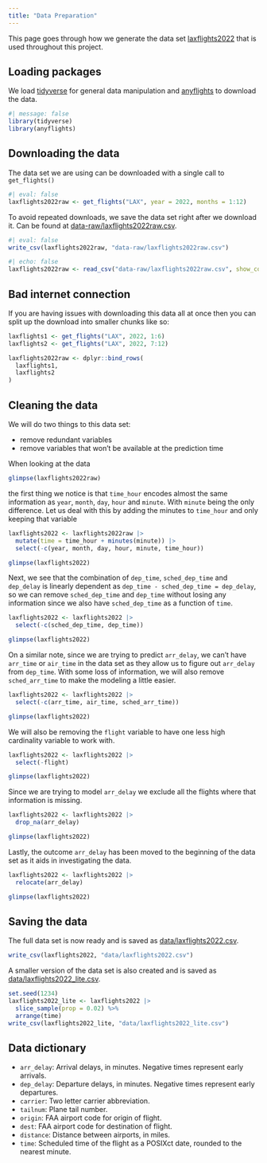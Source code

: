 ```yaml
---
title: "Data Preparation"
---
```


This page goes through how we generate the data set [laxflights2022](data/laxflights2022.csv) that is used throughout this project.

## Loading packages

We load [tidyverse](https://www.tidyverse.org/) for general data manipulation and [anyflights](https://simonpcouch.github.io/anyflights/) to download the data.

```r
#| message: false
library(tidyverse)
library(anyflights)
```

## Downloading the data

The data set we are using can be downloaded with a single call to `get_flights()` 

```r
#| eval: false
laxflights2022raw <- get_flights("LAX", year = 2022, months = 1:12)
```

To avoid repeated downloads, we save the data set right after we download it. Can be found at [data-raw/laxflights2022raw.csv](data-raw/laxflights2022raw.csv).

```r
#| eval: false
write_csv(laxflights2022raw, "data-raw/laxflights2022raw.csv")
```

```r
#| echo: false
laxflights2022raw <- read_csv("data-raw/laxflights2022raw.csv", show_col_types = FALSE)
```

::: {.callout-tip}
## Bad internet connection

If you are having issues with downloading this data all at once then you can split up the download into smaller chunks like so:

```r
laxflights1 <- get_flights("LAX", 2022, 1:6)
laxflights2 <- get_flights("LAX", 2022, 7:12)

laxflights2022raw <- dplyr::bind_rows(
  laxflights1,
  laxflights2
)
```
:::

## Cleaning the data

We will do two things to this data set:

- remove redundant variables
- remove variables that won't be available at the prediction time

When looking at the data

```r
glimpse(laxflights2022raw)
```

the first thing we notice is that `time_hour` encodes almost the same information as `year`, `month`, `day`, `hour` and `minute`. With `minute` being the only difference. Let us deal with this by adding the minutes to `time_hour` and only keeping that variable

```r
laxflights2022 <- laxflights2022raw |>
  mutate(time = time_hour + minutes(minute)) |>
  select(-c(year, month, day, hour, minute, time_hour))

glimpse(laxflights2022)
```

Next, we see that the combination of `dep_time`, `sched_dep_time` and `dep_delay` is linearly dependent as `dep_time - sched_dep_time = dep_delay`, so we can remove `sched_dep_time` and `dep_time` without losing any information since we also have `sched_dep_time` as a function of `time`. 

```r
laxflights2022 <- laxflights2022 |>
  select(-c(sched_dep_time, dep_time))

glimpse(laxflights2022)
```

On a similar note, since we are trying to predict `arr_delay`, we can't have `arr_time` or `air_time` in the data set as they allow us to figure out `arr_delay` from `dep_time`. With some loss of information, we will also remove `sched_arr_time` to make the modeling a little easier.

```r
laxflights2022 <- laxflights2022 |>
  select(-c(arr_time, air_time, sched_arr_time))

glimpse(laxflights2022)
```

We will also be removing the `flight` variable to have one less high cardinality variable to work with.

```r
laxflights2022 <- laxflights2022 |>
  select(-flight)

glimpse(laxflights2022)
```

Since we are trying to model `arr_delay` we exclude all the flights where that information is missing.

```r
laxflights2022 <- laxflights2022 |>
  drop_na(arr_delay)

glimpse(laxflights2022)
```

Lastly, the outcome `arr_delay` has been moved to the beginning of the data set as it aids in investigating the data.

```r
laxflights2022 <- laxflights2022 |>
  relocate(arr_delay)

glimpse(laxflights2022)
```

## Saving the data

The full data set is now ready and is saved as [data/laxflights2022.csv](data/laxflights2022.csv).

```r
write_csv(laxflights2022, "data/laxflights2022.csv")
```

A smaller version of the data set is also created and is saved as [data/laxflights2022_lite.csv](data/laxflights2022_lite.csv).

```r
set.seed(1234)
laxflights2022_lite <- laxflights2022 |>
  slice_sample(prop = 0.02) %>%
  arrange(time)
write_csv(laxflights2022_lite, "data/laxflights2022_lite.csv")
```

## Data dictionary

- `arr_delay`: Arrival delays, in minutes. Negative times represent early arrivals.
- `dep_delay`: Departure delays, in minutes. Negative times represent early departures.
- `carrier`: Two letter carrier abbreviation.
- `tailnum`: Plane tail number.
- `origin`: FAA airport code for origin of flight.
- `dest`: FAA airport code for destination of flight.
- `distance`: Distance between airports, in miles.
- `time`: Scheduled time of the flight as a POSIXct date, rounded to the nearest minute.

